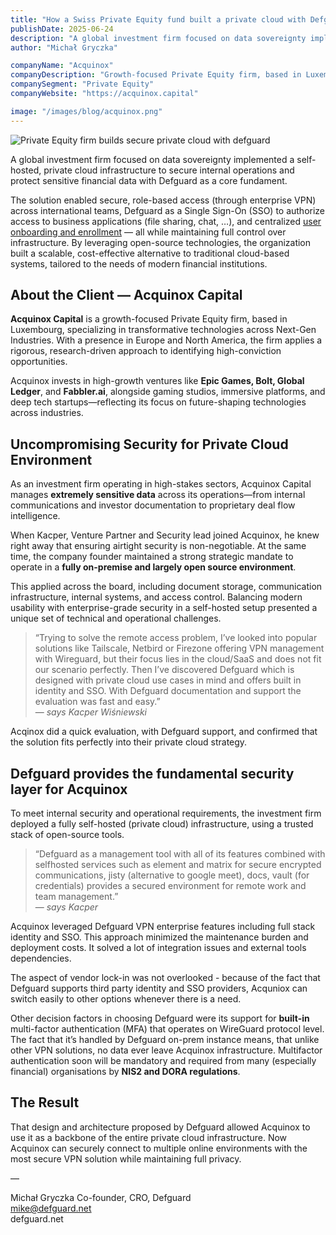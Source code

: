 ```yaml
---
title: "How a Swiss Private Equity fund built a private cloud with Defguard"
publishDate: 2025-06-24
description: "A global investment firm focused on data sovereignty implemented a self-hosted, private cloud infrastructure to secure internal operations and protect sensitive financial data with Defguard as a core fundament."
author: "Michał Gryczka"

companyName: "Acquinox"
companyDescription: "Growth-focused Private Equity firm, based in Luxembourg, specializing in transformative technologies."
companySegment: "Private Equity"
companyWebsite: "https://acquinox.capital"

image: "/images/blog/acquinox.png"
---
```


![Private Equity firm builds secure private cloud with defguard](/images/blog/acquinox.png)

A global investment firm focused on data sovereignty implemented a self-hosted, private cloud infrastructure to secure internal operations and protect sensitive financial data with Defguard as a core fundament.

The solution enabled secure, role-based access (through enterprise VPN) across international teams, Defguard as a Single Sign-On (SSO) to authorize access to business applications (file sharing, chat, …), and centralized [user onboarding and enrollment](https://docs.defguard.net/help/enrollment) — all while maintaining full control over infrastructure. By leveraging open-source technologies, the organization built a scalable, cost-effective alternative to traditional cloud-based systems, tailored to the needs of modern financial institutions.


## About the Client — Acquinox Capital

**Acquinox Capital** is a growth-focused Private Equity firm, based in Luxembourg, specializing in transformative technologies across Next-Gen Industries. With a presence in Europe and North America, the firm applies a rigorous, research-driven approach to identifying high-conviction opportunities.  

Acquinox invests in high-growth ventures like **Epic Games, Bolt, Global Ledger**, and **Fabbler.ai**, alongside gaming studios, immersive platforms, and deep tech startups—reflecting its focus on future-shaping technologies across industries.


## Uncompromising Security for Private Cloud Environment

As an investment firm operating in high-stakes sectors, Acquinox Capital manages **extremely sensitive data** across its operations—from internal communications and investor documentation to proprietary deal flow intelligence.

When Kacper, Venture Partner and Security lead joined Acquinox, he knew right away that ensuring airtight security is non-negotiable. At the same time, the company founder maintained a strong strategic mandate to operate in a **fully on-premise and largely open source environment**.

This applied across the board, including document storage, communication infrastructure, internal systems, and access control. Balancing modern usability with enterprise-grade security in a self-hosted setup presented a unique set of technical and operational challenges.


> “Trying to solve the remote access problem, I’ve looked into popular solutions like Tailscale, Netbird or Firezone offering VPN management with Wireguard, but their focus lies in the cloud/SaaS and does not fit our scenario perfectly. Then I’ve discovered Defguard which is designed with private cloud use cases in mind and offers built in identity and SSO. With Defguard documentation and support the evaluation was fast and easy.”  
> — *says Kacper Wiśniewski*

Acqinox did a quick evaluation, with Defguard support, and confirmed that the solution fits perfectly into their private cloud strategy.


## Defguard provides the fundamental security layer for Acquinox

To meet internal security and operational requirements, the investment firm deployed a fully self-hosted (private cloud) infrastructure, using a trusted stack of open-source tools.

> “Defguard as a management tool with all of its features combined with selfhosted services such as element and matrix for secure encrypted communications, jisty (alternative to google meet), docs, vault (for credentials) provides a secured environment for remote work and team management.”  
> — *says Kacper*

Acquinox leveraged Defguard VPN enterprise features including full stack identity and SSO. This approach minimized the maintenance burden and deployment costs. It solved a lot of integration issues and external tools dependencies.

The aspect of vendor lock-in was not overlooked - because of the fact that Defguard supports third party identity and SSO providers, Acquniox can switch easily to other options whenever there is a need.

Other decision factors in choosing Defguard were its support for **built-in** multi-factor authentication (MFA) that operates on WireGuard protocol level. The fact that it’s handled by Defguard on-prem instance means, that unlike other VPN solutions, no data ever leave Acquinox infrastructure. Multifactor authentication soon will be mandatory and required from many (especially financial) organisations by **NIS2 and DORA regulations**.

## The Result

That design and architecture proposed by Defguard allowed Acquinox to use it as a backbone of the entire private cloud infrastructure. Now Acquinox can securely connect to multiple online environments with the most secure VPN solution while maintaining full privacy.

—

Michał Gryczka
Co-founder, CRO, Defguard  
mike@defguard.net  
defguard.net
